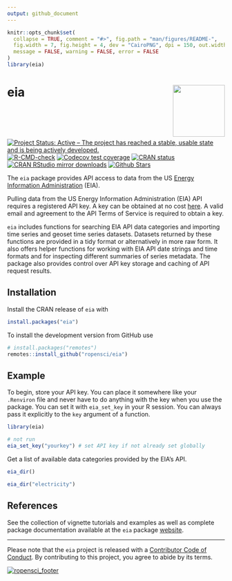 ```yaml
---
output: github_document
---
```


<!-- README.md is generated from README.Rmd. Please edit that file -->

```r
knitr::opts_chunk$set(
  collapse = TRUE, comment = "#>", fig.path = "man/figures/README-", 
  fig.width = 7, fig.height = 4, dev = "CairoPNG", dpi = 150, out.width = "100%",
  message = FALSE, warning = FALSE, error = FALSE
)
library(eia)
```
# eia <img src="man/figures/logo.png" style="margin-left:10px;margin-bottom:5px;" width="120" align="right">

<!-- badges: start -->
[![Project Status: Active – The project has reached a stable, usable state and is being actively developed.](https://www.repostatus.org/badges/latest/active.svg)](https://www.repostatus.org/)
[![R-CMD-check](https://github.com/ropensci/eia/actions/workflows/R-CMD-check.yaml/badge.svg)](https://github.com/ropensci/eia/actions/workflows/R-CMD-check.yaml)
[![Codecov test coverage](https://codecov.io/gh/ropensci/eia/branch/master/graph/badge.svg)](https://app.codecov.io/gh/ropensci/eia?branch=master)
[![CRAN status](https://www.r-pkg.org/badges/version/eia)](https://cran.r-project.org/package=eia)
[![CRAN RStudio mirror downloads](https://cranlogs.r-pkg.org/badges/eia)](https://cran.r-project.org/package=eia)
[![Github Stars](https://img.shields.io/github/stars/ropensci/eia.svg?style=social&label=Github)](https://github.com/ropensci/eia)
<!-- badges: end -->

The `eia` package provides API access to data from the US [Energy Information Administration](https://www.eia.gov/) (EIA).

Pulling data from the US Energy Information Administration (EIA) API requires a registered API key. A key can be obtained at no cost [here](https://www.eia.gov/opendata/register.php). A valid email and agreement to the API Terms of Service is required to obtain a key.

`eia` includes functions for searching EIA API data categories and importing time series and geoset time series datasets. Datasets returned by these functions are provided in a tidy format or alternatively in more raw form. It also offers helper functions for working with EIA API date strings and time formats and for inspecting different summaries of series metadata. The package also provides control over API key storage and caching of API request results.

## Installation

Install the CRAN release of `eia` with

``` r
install.packages("eia")
```

To install the development version from GitHub use

``` r
# install.packages("remotes")
remotes::install_github("ropensci/eia")
```

## Example

To begin, store your API key. You can place it somewhere like your `.Renviron` file and never have to do anything with the key when you use the package. You can set it with `eia_set_key` in your R session. You can always pass it explicitly to the `key` argument of a function.

```r
library(eia)

# not run
eia_set_key("yourkey") # set API key if not already set globally
```

Get a list of available data categories provided by the EIA's API.

```r
eia_dir()

eia_dir("electricity")
```

## References

See the collection of vignette tutorials and examples as well as complete package documentation available at the `eia` package [website](https://docs.ropensci.org/eia/).

---

Please note that the `eia` project is released with a [Contributor Code of Conduct](https://github.com/ropensci/eia/blob/master/CODE_OF_CONDUCT.md). By contributing to this project, you agree to abide by its terms.

[![ropensci_footer](https://ropensci.org/public_images/ropensci_footer.png)](https://ropensci.org)
